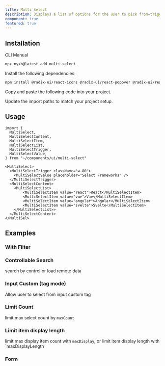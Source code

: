 ```yaml
---
title: Multi Select
description: Displays a list of options for the user to pick from—triggered by a button.
component: true
featured: true
---
```


<ComponentPreview 
   name="multi-select-basic"
   styleSwitch={true}
   button="copy"
   dots={false}
 />

## Installation

<Tabs defaultValue="cli">

<TabsList>
  <TabsTrigger value="cli">CLI</TabsTrigger>
  <TabsTrigger value="manual">Manual</TabsTrigger>
</TabsList>
<TabsContent value="cli">

```bash
npx nyxb@latest add multi-select
```

</TabsContent>

<TabsContent value="manual">

<Steps>

<Step>Install the following dependencies:</Step>

```bash
npm install @radix-ui/react-icons @radix-ui/react-popover @radix-ui/react-primitive @radix-ui/react-use-controllable-state
```

<Step>Copy and paste the following code into your project.</Step>

<ComponentSource name="multi-select" />

<Step>Update the import paths to match your project setup.</Step>

</Steps>

</TabsContent>

</Tabs>

## Usage

```tsx
import {
  MultiSelect,
  MultiSelectContent,
  MultiSelectItem,
  MultiSelectList,
  MultiSelectTrigger,
  MultiSelectValue,
} from "~/components/ui/multi-select"
```

```tsx
<MultiSelect>
  <MultiSelectTrigger className="w-80">
    <MultiSelectValue placeholder="Select Frameworks" />
  </MultiSelectTrigger>
  <MultiSelectContent>
    <MultiSelectList>
        <MultiSelectItem value="react">React</MultiSelectItem>
        <MultiSelectItem value="vue">Vue</MultiSelectItem>
        <MultiSelectItem value="angular">Angular</MultiSelectItem>
        <MultiSelectItem value="svelte">Svelte</MultiSelectItem>
    </MultiSelectList>>
  </MultiSelectContent>
</MultiSel>
```

## Examples

### With Filter

<ComponentPreview 
   name="multi-select-filter"
   styleSwitch={true}
   button="copy"
   dots={false}
 />

### Controllable Search

search by control or load remote data

<ComponentPreview 
   name="multi-select-controllable-search"
   styleSwitch={true}
   button="copy"
   dots={false}
 />

### Input Custom (tag mode)

Allow user to select from input custom tag

<ComponentPreview 
   name="multi-select-input-custom"
   styleSwitch={true}
   button="copy"
   dots={false}
 />

### Limit Count

limit max select count by `maxCount`

<ComponentPreview 
   name="multi-select-limit-count"
   styleSwitch={true}
   button="copy"
   dots={false}
 />

### Limit item display length

limit max display item count with `maxDisplay`, or limit item display length with `maxDisplayLength

<ComponentPreview 
   name="multi-select-limit-display-length"
   styleSwitch={true}
   button="copy"
   dots={false}
 />

### Form

<ComponentPreview 
   name="multi-select-form"
   styleSwitch={true}
   button="copy"
   dots={false}
 />
